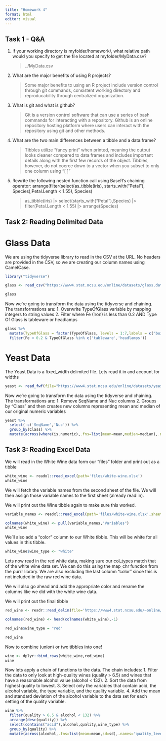 ```yaml
---
title: "Homework 4"
format: html
editor: visual
---
```


## Task 1 - Q&A

1.  If your working directory is myfolder/homework/, what relative path would you specify to get the file located at myfolder/MyData.csv?

    <blockquote>../MyData.csv</blockquote>

2.  What are the major benefits of using R projects?

    <blockquote>Some major benefits to using an R project include version control through git commands, consistent working directory and reproducability through centralized organization.</blockquote>

3.  What is git and what is github?

    <blockquote>Git is a version control software that can use a series of bash commands for interacting with a repository. Github is an online repository hosting platform where users can interact with the repository using git and other methods.</blockquote>

4.  What are the two main differences between a tibble and a data.frame?

    <blockquote>Tibbles utilize "fancy print" when printed, meaning the output looks cleaner compared to data frames and includes important details along with the first few records of the object. Tibbles, however, do not coerce down to a vector when you subset to only one column using "\[ \]"</blockquote>

5.  Rewrite the following nested function call using BaseR's chaining operator: arrange(filter(select(as_tibble(iris), starts_with("Petal"), Species),Petal.Length \< 1.55), Species)

    <blockquote>as_tibble(iris) \|\> select(starts_with("Petal"),Species) \|\> filter(Petal.Length \< 1.55) \|\> arrange(Species)</blockquote>

## Task 2: Reading Delimited Data

# Glass Data

We are using the tidyverse library to read in the CSV at the URL. No headers are provided in the CSV, so we are creating our column names using CamelCase.

```r
library("tidyverse")

glass <- read_csv("https://www4.stat.ncsu.edu/online/datasets/glass.data",col_names = c('Id','RI','Na','Mg','Al','Si','K','Ca','Ba','Fe','TypeOfGlass'),show_col_types = FALSE)

glass

```

Now we're going to transform the data using the tidyverse and chaining. The transformations are: 1. Overwrite TypeOfGlass variable by mapping integers to string values 2. Filter where Fe (Iron) is less than 0.2 AND Type Of Glass is tableware or headlamps

```r
glass %>%
  mutate(TypeOfGlass = factor(TypeOfGlass, levels = 1:7,labels = c("building_windows_float_processed", "building_windows_non_float_processed", "vehicle_windows_float_processed", "vehicle_windows_non_float_processed","containers","tableware","headlamps"))) %>%
  filter(Fe < 0.2 & TypeOfGlass %in% c('tableware','headlamps'))
```

# Yeast Data

The Yeast Data is a fixed_width delimited file. Lets read it in and account for widths

```r
yeast <- read_fwf(file="https://www4.stat.ncsu.edu/online/datasets/yeast.data",fwf_widths(c(12,6,6,6,6,6,6,6,6,6),c('SeqName','Mcg','Gvh','Alm','Mit','Erl','Pox','Vac','Nuc','Class')),show_col_types = FALSE)
```

Now we're going to transform the data using the tidyverse and chaining. The transformations are: 1. Remove SeqName and Nuc columns 2. Groups by "Class" and then creates new columns representing mean and median of our original numeric variables

```r
yeast %>%
  select(-c('SeqName','Nuc')) %>%
  group_by(Class) %>%
  mutate(across(where(is.numeric),.fns=list(mean=mean,median=median),.names='Class_{.col}_{.fn}'))
```

## Task 3: Reading Excel Data

We will read in the White Wine data form our "files" folder and print out as a tibble

```r
white_wine <- readxl::read_excel(path='files/white-wine.xlsx')
white_wine
```

We will fetch the variable names from the second sheet of the file. We will then assign those variable names to the first sheet (already read in).

We will print out the Wine tibble again to make sure this worked.

```r
variable_names <- readxl::read_excel(path='files/white-wine.xlsx',sheet=2)

colnames(white_wine) <- pull(variable_names,"Variables")
white_wine
```

We'll also add a "color" column to our White tibble. This will be white for all values in this tibble.

```r
white_wine$wine_type <- "white"
```

Lets now read in the red white data, making sure our col_types match that of the white wine data set. We can do this using the map_chr function from the purrr library. We are also excluding the last column "color" since this is not included in the raw red wine data.

We will also go ahead and add the appropriate color and rename the columns like we did with the white wine data.

We will print out the final tibble

```r
red_wine <- readr::read_delim(file='https://www4.stat.ncsu.edu/~online/datasets/red-wine.csv',delim=";",col_types=head(map_chr(white_wine,typeof),-1),show_col_types=FALSE)

colnames(red_wine) <- head(colnames(white_wine),-1)

red_wine$wine_type = "red"

red_wine
```

Now to combine (union) or two tibbles into one!

```r
wine <- dplyr::bind_rows(white_wine,red_wine)
wine
```

Now lets apply a chain of functions to the data. The chain includes: 1. Filter the data to only look at high-quality wines (quality \> 6.5) and wines that have a reasonable alcohol value (alcohol \< 132). 2. Sort the data from highest quality to lowest. 3. Select only the variables that contain acid, the alcohol variable, the type variable, and the quality variable. 4. Add the mean and standard deviation of the alcohol variable to the data set for each setting of the quality variable.

```r
wine %>%
  filter(quality > 6.5 & alcohol < 132) %>%
  arrange(desc(quality)) %>%
  select(contains("acid"),alcohol,quality,wine_type) %>%
  group_by(quality) %>%
  mutate(across(alcohol,.fns=list(mean=mean,sd=sd),.names="quality_level_{.col}_{.fn}"))
  
```

